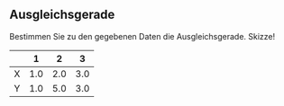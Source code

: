 ## Ausgleichsgerade

Bestimmen Sie zu den gegebenen Daten die Ausgleichsgerade. Skizze!

| | 1 | 2 |3 |
|---------------|-----------------|-----------------|-----------------|
| X   | 1.0 | 2.0 | 3.0 | 
| Y   | 1.0 | 5.0 | 3.0 | 

